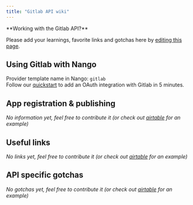 ```yaml
---
title: "Gitlab API wiki"
---
```


<Info>
**Working with the Gitlab API?**

Please add your learnings, favorite links and gotchas here by
[editing this page](https://github.com/nangohq/nango/tree/master/docs/docs/providers/gitlab.md).

</Info>

## Using Gitlab with Nango[](#using-gitlab-with-nango "Direct link to Using Gitlab with Nango")

Provider template name in Nango: `gitlab`  
Follow our [quickstart](/quickstart) to add an OAuth integration with Gitlab in
5 minutes.

## App registration & publishing[](#app-registration--publishing "Direct link to App registration & publishing")

_No information yet, feel free to contribute it (or check out
[airtable](/providers/airtable) for an example)_

## Useful links[](#useful-links "Direct link to Useful links")

_No links yet, feel free to contribute it (or check out
[airtable](/providers/airtable) for an example)_

## API specific gotchas[](#api-specific-gotchas "Direct link to API specific gotchas")

_No gotchas yet, feel free to contribute it (or check out
[airtable](/providers/airtable) for an example)_
